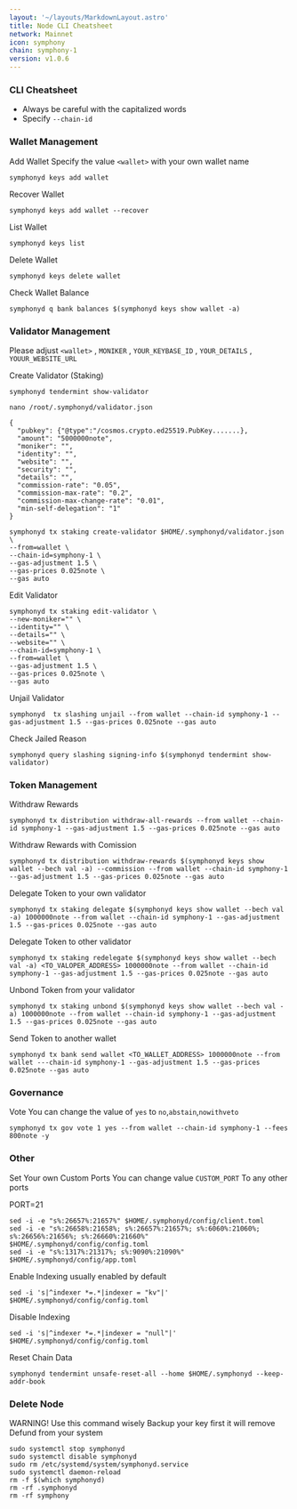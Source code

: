 ```yaml
---
layout: '~/layouts/MarkdownLayout.astro'
title: Node CLI Cheatsheet
network: Mainnet
icon: symphony
chain: symphony-1
version: v1.0.6
---
```


### CLI Cheatsheet

- Always be careful with the capitalized words
- Specify `--chain-id`

### Wallet Management

Add Wallet
Specify the value `<wallet>` with your own wallet name

```
symphonyd keys add wallet
```

Recover Wallet
```
symphonyd keys add wallet --recover
```

List Wallet
```
symphonyd keys list
```

Delete Wallet
```
symphonyd keys delete wallet
```

Check Wallet Balance
```
symphonyd q bank balances $(symphonyd keys show wallet -a)
```

### Validator Management

Please adjust `<wallet>` , `MONIKER` , `YOUR_KEYBASE_ID` , `YOUR_DETAILS` , `YOUUR_WEBSITE_URL`

Create Validator (Staking)

```
symphonyd tendermint show-validator
```
```
nano /root/.symphonyd/validator.json
```
```
{
  "pubkey": {"@type":"/cosmos.crypto.ed25519.PubKey.......},
  "amount": "5000000note",
  "moniker": "",
  "identity": "",
  "website": "",
  "security": "",
  "details": "",
  "commission-rate": "0.05",
  "commission-max-rate": "0.2",
  "commission-max-change-rate": "0.01",
  "min-self-delegation": "1"
}
```
```
symphonyd tx staking create-validator $HOME/.symphonyd/validator.json \
--from=wallet \
--chain-id=symphony-1 \
--gas-adjustment 1.5 \
--gas-prices 0.025note \
--gas auto
```

Edit Validator
```
symphonyd tx staking edit-validator \
--new-moniker="" \
--identity="" \
--details="" \
--website="" \
--chain-id=symphony-1 \
--from=wallet \
--gas-adjustment 1.5 \
--gas-prices 0.025note \
--gas auto
```


Unjail Validator
```
symphonyd  tx slashing unjail --from wallet --chain-id symphony-1 --gas-adjustment 1.5 --gas-prices 0.025note --gas auto
```

Check Jailed Reason
```
symphonyd query slashing signing-info $(symphonyd tendermint show-validator)
```

### Token Management

Withdraw Rewards
```
symphonyd tx distribution withdraw-all-rewards --from wallet --chain-id symphony-1 --gas-adjustment 1.5 --gas-prices 0.025note --gas auto
```

Withdraw Rewards with Comission
```
symphonyd tx distribution withdraw-rewards $(symphonyd keys show wallet --bech val -a) --commission --from wallet --chain-id symphony-1 --gas-adjustment 1.5 --gas-prices 0.025note --gas auto
```

Delegate Token to your own validator
```
symphonyd tx staking delegate $(symphonyd keys show wallet --bech val -a) 1000000note --from wallet --chain-id symphony-1 --gas-adjustment 1.5 --gas-prices 0.025note --gas auto
```

Delegate Token to other validator
```
symphonyd tx staking redelegate $(symphonyd keys show wallet --bech val -a) <TO_VALOPER_ADDRESS> 1000000note --from wallet --chain-id symphony-1 --gas-adjustment 1.5 --gas-prices 0.025note --gas auto
```

Unbond Token from your validator
```
symphonyd tx staking unbond $(symphonyd keys show wallet --bech val -a) 1000000note --from wallet --chain-id symphony-1 --gas-adjustment 1.5 --gas-prices 0.025note --gas auto
```

Send Token to another wallet
```
symphonyd tx bank send wallet <TO_WALLET_ADDRESS> 1000000note --from wallet ---chain-id symphony-1 --gas-adjustment 1.5 --gas-prices 0.025note --gas auto
```

### Governance 

Vote
You can change the value of `yes` to `no`,`abstain`,`nowithveto`

```
symphonyd tx gov vote 1 yes --from wallet --chain-id symphony-1 --fees 800note -y
```

### Other

Set Your own Custom Ports
You can change value `CUSTOM_PORT` To any other ports

PORT=21
```
sed -i -e "s%:26657%:21657%" $HOME/.symphonyd/config/client.toml
sed -i -e "s%:26658%:21658%; s%:26657%:21657%; s%:6060%:21060%; s%:26656%:21656%; s%:26660%:21660%" $HOME/.symphonyd/config/config.toml
sed -i -e "s%:1317%:21317%; s%:9090%:21090%" $HOME/.symphonyd/config/app.toml
```

Enable Indexing usually enabled by default
```
sed -i 's|^indexer *=.*|indexer = "kv"|' $HOME/.symphonyd/config/config.toml
```

Disable Indexing
```
sed -i 's|^indexer *=.*|indexer = "null"|' $HOME/.symphonyd/config/config.toml
```

Reset Chain Data
```
symphonyd tendermint unsafe-reset-all --home $HOME/.symphonyd --keep-addr-book
```

### Delete Node

WARNING! Use this command wisely 
Backup your key first it will remove Defund from your system

```
sudo systemctl stop symphonyd
sudo systemctl disable symphonyd
sudo rm /etc/systemd/system/symphonyd.service
sudo systemctl daemon-reload
rm -f $(which symphonyd)
rm -rf .symphonyd
rm -rf symphony
```

